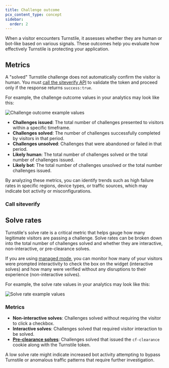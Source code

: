 ```yaml
---
title: Challenge outcome
pcx_content_type: concept
sidebar:
  order: 2
---
```



When a visitor encounters Turnstile, it assesses whether they are human or bot-like based on various signals. These outcomes help you evaluate how effectively Turnstile is protecting your application.

## Metrics

A "solved" Turnstile challenge does not automatically confirm the visitor is human. You must [call the siteverify API](#call-siteverify) to validate the token and proceed only if the response returns `success:true`.

For example, the challenge outcome values in your analytics may look like this:

![Challenge outcome example values](~/assets/images/turnstile/challenge-outcomes.png "Challenge outcome example")

- **Challenges issued**: The total number of challenges presented to visitors within a specific timeframe.
- **Challenges solved**: The number of challenges successfully completed by visitors in that period.
- **Challenges unsolved**: Challenges that were abandoned or failed in that period.
- **Likely human**: The total number of challenges solved or the total number of challenges issued.
- **Likely bot**: The total number of challenges unsolved or the total number challenges issued.

By analyzing these metrics, you can identify trends such as high failure rates in specific regions, device types, or traffic sources, which may indicate bot activity or misconfigurations.

### Call siteverify

<Render file="siteverify" />

## Solve rates

Turnstile's solve rate is a critical metric that helps gauge how many legitimate visitors are passing a challenge. Solve rates can be broken down into the total number of challenges solved and whether they are interactive, non-interactive, or pre-clearance solves.

If you are using [managed mode](/turnstile/concepts/widget/#widget-types), you can monitor how many of your visitors were prompted interactivity to check the box on the widget (interactive solves) and how many were verified without any disruptions to their experience (non-interactive solves).

For example, the solve rate values in your analytics may look like this:

![Solve rate example values](~/assets/images/turnstile/solve-rates.png "Solve rate example")

### Metrics

- **Non-interactive solves**: Challenges solved without requiring the visitor to click a checkbox.
- **Interactive solves**: Challenges solved that required visitor interaction to be solved.
- [**Pre-clearance solves**](/turnstile/concepts/pre-clearance-support/): Challenges solved that issued the `cf-clearance` cookie along with the Turnstile token.

A low solve rate might indicate increased bot activity attempting to bypass Turnstile or anomalous traffic patterns that require further investigation.